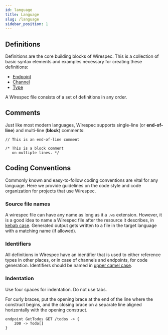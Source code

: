 ---
id: language
title: Language
slug: /language
sidebar_position: 1
---

## Definitions

Definitions are the core building blocks of Wirespec. This is a collection of basic syntax elements and examples
necessary for creating these definitions:
 - [Endpoint](language/endpoints)
 - [Channel](language/channels)
 - [Type](language/types)

A Wirespec file consists of a set of definitions in any order.

## Comments

Just like most modern languages, Wirespec supports single-line (or **end-of-line**) and multi-line (**block**) comments:

```wirespec
// This is an end-of-line comment

/* This is a block comment
   on multiple lines. */
```


## Coding Conventions

Commonly known and easy-to-follow coding conventions are vital for any language. Here we provide guidelines on the code
style and code organization for projects that use Wirespec.

### Source file names

A wirespec file can have any name as long as it a `.ws` extension. However, it is a good idea to name a Wirespec
file after the resource it describes, in [kebab case](https://en.wikipedia.org/wiki/Letter_case#Kebab_case). Generated
output gets written to a file in the target language with a matching name (if allowed).

### Identifiers

All definitions in Wirespec have an identifier that is used to either reference types in other places, or in case of
channels and endpoints, for code generation. Identifiers should be named in
[upper camel case](https://en.wikipedia.org/wiki/Camel_case).

### Indentation

Use four spaces for indentation. Do not use tabs.

For curly braces, put the opening brace at the end of the line where the construct begins, and the closing brace on a
separate line aligned horizontally with the opening construct.

```wirespec
endpoint GetTodos GET /todos -> {
    200 -> Todo[]
}
```
